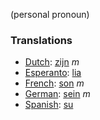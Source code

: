 (personal pronoun)

===Translations===
*[[Dutch]]: [[zijn]] ''m''
*[[Esperanto]]: [[lia]]
*[[French]]: [[son]] ''m''
*[[German]]: [[sein]] ''m''
*[[Spanish]]: [[su]]